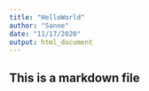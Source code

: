 ```yaml
---
title: "HelloWorld"
author: "Sanne"
date: "11/17/2020"
output: html_document
---
```


## This is a markdown file
